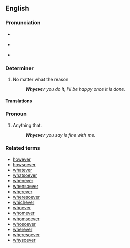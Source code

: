 ==English==

===Pronunciation===
*{{a|RP}} {{IPA|/ʍɒtˈɛvə/}}
*{{a|GenAm}} {{IPA|/ʍɑtˈɛvɚ/}}
*{{audio|en-us-whatever.ogg|Audio (US)}}
*:{{rhymes|ɛvə(r)}}

===Determiner===
{{en-det}}

# No matter what the reason
#: '''''Whyever''' you do it, I'll be happy once it is done.''

====Translations====
{{trans-top|no matter what the reason}}
{{trans-mid}}
{{trans-bottom}}

===Pronoun===
{{en-pron|desc=indefinite Pronoun}}

# Anything that.
#: '''''Whyever''' you say is fine with me.''

{{trans-top|anything}}
{{trans-mid}}
{{trans-bottom}}

===Related terms===
*[[however]]
*[[howsoever]]
*[[whatever]]
*[[whatsoever]]
*[[whenever]]
*[[whensoever]]
*[[wherever]]
*[[wheresoever]]
*[[whichever]]
*[[whoever]]
*[[whomever]]
*[[whomsoever]]
*[[whosoever]]
*[[wherever]]
*[[wheresoever]]
*[[whysoever]]